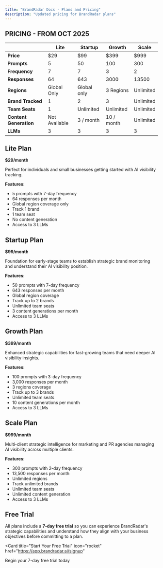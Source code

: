 ```yaml
---
title: "BrandRadar Docs - Plans and Pricing"
description: "Updated pricing for BrandRadar plans"
---
```



## PRICING - FROM OCT 2025

| | Lite | Startup | Growth | Scale |
|---|---|---|---|---|
| **Price** | $29 | $99 | $399 | $999 |
| **Prompts** | 5 | 50 | 100 | 300 |
| **Frequency** | 7 | 7 | 3 | 2 |
| **Responses** | 64 | 643 | 3000 | 13500 |
| **Regions** | Global Only | Global only | 3 Regions | Unlimited |
| **Brand Tracked** | 1 | 2 | 3 | Unlimited |
| **Team Seats** | 1 | Unlimited | Unlimited | Unlimited |
| **Content Generation** | Not Available | 3 / month | 10 / month | Unlimited |
| **LLMs** | 3 | 3 | 3 | 3 |

## Lite Plan

**$29/month**

Perfect for individuals and small businesses getting started with AI visibility tracking.

**Features:**
- 5 prompts with 7-day frequency
- 64 responses per month
- Global region coverage only
- Track 1 brand
- 1 team seat
- No content generation
- Access to 3 LLMs

## Startup Plan

**$99/month**

Foundation for early-stage teams to establish strategic brand monitoring and understand their AI visibility position.

**Features:**
- 50 prompts with 7-day frequency
- 643 responses per month
- Global region coverage
- Track up to 2 brands
- Unlimited team seats
- 3 content generations per month
- Access to 3 LLMs

## Growth Plan

**$399/month**

Enhanced strategic capabilities for fast-growing teams that need deeper AI visibility insights.

**Features:**
- 100 prompts with 3-day frequency
- 3,000 responses per month
- 3 regions coverage
- Track up to 3 brands
- Unlimited team seats
- 10 content generations per month
- Access to 3 LLMs

## Scale Plan

**$999/month**

Multi-client strategic intelligence for marketing and PR agencies managing AI visibility across multiple clients.

**Features:**
- 300 prompts with 2-day frequency
- 13,500 responses per month
- Unlimited regions
- Track unlimited brands
- Unlimited team seats
- Unlimited content generation
- Access to 3 LLMs

## Free Trial

All plans include a **7-day free trial** so you can experience BrandRadar's strategic capabilities and understand how they align with your business objectives before committing to a plan.

<Card
  title="Start Your Free Trial"
  icon="rocket"
  href="https://app.brandradar.ai/signup"
>
  Begin your 7-day free trial today
</Card>
